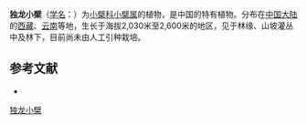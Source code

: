 {{Speciesbox
| name = 独龙小檗
| status = 
| status_system = 
| image =
| genus = Berberis
| species = taronensis
| authority = Ahrendt
}}

'''独龙小檗'''（[[学名|学名]]：{{lang|la|''Berberis taronensis''}}）为[[小檗科|小檗科]][[小檗属|小檗属]]的植物，是中国的特有植物。分布在[[中国大陆|中国大陆]]的[[西藏|西藏]]、[[云南|云南]]等地，生长于海拔2,030米至2,600米的地区，见于林缘、山坡灌丛中及林下，目前尚未由人工引种栽培。

== 参考文献 ==
<div class="references-small">
* {{cite web| url =http://www.bioinfo.cn/db05/KmzwSpecies.php?action=view&id=1569| title =独龙小檗| work =《中国高等植物数据库全库》| publisher =中国科学院微生物研究所| author =昆明植物研究所| accessdate =2009-02-22| deadurl =yes| archiveurl =https://web.archive.org/web/20160305080823/http://www.bioinfo.cn/db05/KmzwSpecies.php?action=view&id=1569| archivedate =2016-03-05}}
</div>
{{Taxonbar|from=Q1020896}}

[[Category:小檗属|独龙小檗]]


{{植物小作品}}